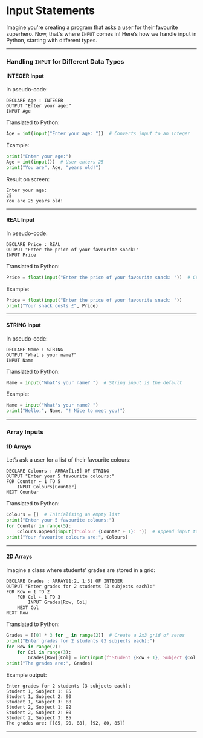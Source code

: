 # Input Statements

Imagine you're creating a program that asks a user for their favourite superhero. Now, that's where `INPUT` comes in! Here’s how we handle input in Python, starting with different types.

---

### **Handling `INPUT` for Different Data Types**

#### **INTEGER Input**
In pseudo-code:
```plaintext
DECLARE Age : INTEGER
OUTPUT "Enter your age:"
INPUT Age
```

Translated to Python:
```python
Age = int(input("Enter your age: "))  # Converts input to an integer
```

Example:
```python
print("Enter your age:")
Age = int(input())  # User enters 25
print("You are", Age, "years old!")
```

Result on screen:
```
Enter your age:
25
You are 25 years old!
```

---

#### **REAL Input**
In pseudo-code:
```plaintext
DECLARE Price : REAL
OUTPUT "Enter the price of your favourite snack:"
INPUT Price
```

Translated to Python:
```python
Price = float(input("Enter the price of your favourite snack: "))  # Converts input to a float
```

Example:
```python
Price = float(input("Enter the price of your favourite snack: "))
print("Your snack costs £", Price)
```

---

#### **STRING Input**
In pseudo-code:
```plaintext
DECLARE Name : STRING
OUTPUT "What's your name?"
INPUT Name
```

Translated to Python:
```python
Name = input("What's your name? ")  # String input is the default
```

Example:
```python
Name = input("What's your name? ")
print("Hello,", Name, "! Nice to meet you!")
```

---

### **Array Inputs**

#### **1D Arrays**
Let’s ask a user for a list of their favourite colours:
```plaintext
DECLARE Colours : ARRAY[1:5] OF STRING
OUTPUT "Enter your 5 favourite colours:"
FOR Counter ← 1 TO 5
    INPUT Colours[Counter]
NEXT Counter
```

Translated to Python:
```python
Colours = []  # Initialising an empty list
print("Enter your 5 favourite colours:")
for Counter in range(5):
    Colours.append(input(f"Colour {Counter + 1}: "))  # Append input to the list
print("Your favourite colours are:", Colours)
```

---

#### **2D Arrays**
Imagine a class where students' grades are stored in a grid:
```plaintext
DECLARE Grades : ARRAY[1:2, 1:3] OF INTEGER
OUTPUT "Enter grades for 2 students (3 subjects each):"
FOR Row ← 1 TO 2
    FOR Col ← 1 TO 3
        INPUT Grades[Row, Col]
    NEXT Col
NEXT Row
```

Translated to Python:
```python
Grades = [[0] * 3 for _ in range(2)]  # Create a 2x3 grid of zeros
print("Enter grades for 2 students (3 subjects each):")
for Row in range(2):
    for Col in range(3):
        Grades[Row][Col] = int(input(f"Student {Row + 1}, Subject {Col + 1}: "))
print("The grades are:", Grades)
```

Example output:
```
Enter grades for 2 students (3 subjects each):
Student 1, Subject 1: 85
Student 1, Subject 2: 90
Student 1, Subject 3: 88
Student 2, Subject 1: 92
Student 2, Subject 2: 80
Student 2, Subject 3: 85
The grades are: [[85, 90, 88], [92, 80, 85]]
```

---

